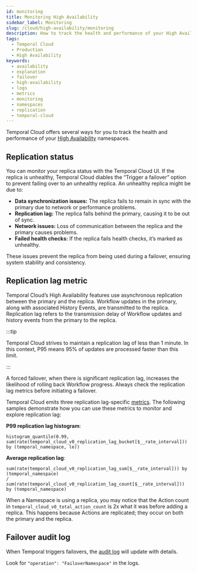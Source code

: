```yaml
---
id: monitoring
title: Monitoring High Availability
sidebar_label: Monitoring
slug: /cloud/high-availability/monitoring
description: How to track the health and performance of your High Availability Namespaces.
tags:
  - Temporal Cloud
  - Production
  - High Availability
keywords:
  - availability
  - explanation
  - failover
  - high-availability
  - logs
  - metrics
  - monitoring
  - namespaces
  - replication
  - temporal-cloud
---
```



Temporal Cloud offers several ways for you to track the health and performance of your [High Availability](/cloud/high-availability) namespaces.

## Replication status

You can monitor your replica status with the Temporal Cloud UI.
If the replica is unhealthy, Temporal Cloud diables the “Trigger a failover” option to prevent failing over to an unhealthy replica.
An unhealthy replica might be due to:

- **Data synchronization issues:** The replica fails to remain in sync with the primary due to network or performance problems.
- **Replication lag:** The replica falls behind the primary, causing it to be out of sync.
- **Network issues:** Loss of communication between the replica and the primary causes problems.
- **Failed health checks:** If the replica fails health checks, it’s marked as unhealthy.

These issues prevent the replica from being used during a failover, ensuring system stability and consistency.

## Replication lag metric

Temporal Cloud’s High Availability features use asynchronous replication between the primary and the replica.
Workflow updates in the primary, along with associated History Events, are transmitted to the replica.
Replication lag refers to the transmission delay of Workflow updates and history events from the primary to the replica.

:::tip

Temporal Cloud strives to maintain a <ToolTipTerm term="P95" /> replication lag of less than 1 minute.
In this context, P95 means 95% of updates are processed faster than this limit.

:::

A forced failover, when there is significant replication lag, increases the likelihood of rolling back Workflow progress.
Always check the replication lag metrics before initiating a failover.

Temporal Cloud emits three replication lag-specific [metrics](/production-deployment/cloud/metrics/reference#replication-lag).
The following samples demonstrate how you can use these metrics to monitor and explore replication lag:

**P99 replication lag histogram**:

```
histogram_quantile(0.99, sum(rate(temporal_cloud_v0_replication_lag_bucket[$__rate_interval])) by (temporal_namespace, le))
```

**Average replication lag**:

```
sum(rate(temporal_cloud_v0_replication_lag_sum[$__rate_interval])) by (temporal_namespace)
/
sum(rate(temporal_cloud_v0_replication_lag_count[$__rate_interval])) by (temporal_namespace)
```

When a Namespace is using a replica, you may notice that the Action count in `temporal_cloud_v0_total_action_count` is 2x what it was before adding a replica.
This happens because Actions are replicated; they occur on both the primary and the replica.

## Failover audit log

When Temporal triggers failovers, the [audit log](/cloud/audit-logging) will update with details.

Look for `"operation": "FailoverNamespace"` in the logs.